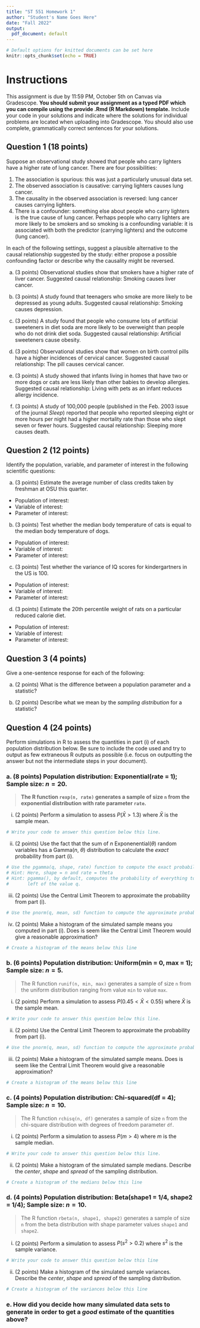 ```yaml
---
title: "ST 551 Homework 1"
author: "Student's Name Goes Here"
date: "Fall 2022"
output:
  pdf_document: default
---
```


```r
# Default options for knitted documents can be set here
knitr::opts_chunk$set(echo = TRUE)
```


# Instructions

This assignment is due by 11:59 PM, October 5th on Canvas via Gradescope. **You should submit your assignment as a typed PDF which you can compile using the provide .Rmd (R Markdown) template.**  Include your code in your solutions and indicate where the solutions for individual problems are located when uploading into Gradescope. You should also use complete, grammatically correct sentences for your solutions.


\newpage
## Question 1 (18 points)
Suppose an observational study showed that people who carry lighters have a higher rate of lung cancer. There are four possibilities:

1. The association is spurious: this was just a particularly unusual data set.
2. The observed association is causative: carrying lighters causes lung cancer.
3. The causality in the observed association is reversed: lung cancer causes carrying lighters.
4. There is a confounder: something else about people who carry lighters is the true cause of lung cancer. Perhaps people who carry lighters are more likely to be smokers and so smoking is a confounding variable: it is associated with both the predictor (carrying lighters) and the outcome (lung cancer).


In each of the following settings, suggest a plausible alternative to the causal relationship suggested by the study: either propose a possible confounding factor or describe why the causality might be reversed.


(a) (3 points) Observational studies show that smokers have a higher rate of liver cancer. Suggested causal relationship: Smoking causes liver cancer.

<!-- Write your answer below this line -->



(b) (3 points) A study found that teenagers who smoke are more likely to be depressed as young adults. Suggested causal relationship: Smoking causes depression.

<!-- Write your answer below this line -->



(c) (3 points) A study found that people who consume lots of artificial sweeteners in diet soda are more likely to be overweight than people who do not drink diet soda. Suggested causal relationship: Artificial sweeteners cause obesity.

<!-- Write your answer below this line -->



(d) (3 points) Observational studies show that women on birth control pills have a higher incidences of cervical cancer.  Suggested causal relationship: The pill causes cervical cancer.

<!-- Write your answer below this line -->



(e) (3 points) A study showed that infants living in homes that have two or more dogs or cats are less likely than other babies to develop allergies. Suggested causal relationship: Living with pets as an infant reduces allergy incidence.

<!-- Write your answer below this line -->



(f) (3 points) A study of 100,000 people (published in the Feb. 2003 issue of the journal _Sleep_) reported that people who reported sleeping eight or more hours per night had a higher mortality rate than those who slept seven or fewer hours. Suggested causal relationship: Sleeping more causes death.

<!-- Write your answer below this line -->



\newpage
## Question 2 (12 points)
Identify the population, variable, and parameter of interest in the following scientific questions:


(a) (3 points) Estimate the average number of class credits taken by freshman at OSU this quarter.

- Population of interest: <!-- Delete this and write your answer here -->
- Variable of interest: <!-- Delete this and write your answer here -->
- Parameter of interest: <!-- Delete this and write your answer here -->



(b) (3 points) Test whether the median body temperature of cats is equal to the median body temperature of dogs.

- Population of interest: <!-- Delete this and write your answer here -->
- Variable of interest: <!-- Delete this and write your answer here -->
- Parameter of interest: <!-- Delete this and write your answer here -->



(c) (3 points) Test whether the variance of IQ scores for kindergartners in the US is 100.

- Population of interest: <!-- Delete this and write your answer here -->
- Variable of interest: <!-- Delete this and write your answer here -->
- Parameter of interest: <!-- Delete this and write your answer here -->



(d) (3 points) Estimate the 20th percentile weight of rats on a particular reduced calorie diet.

- Population of interest: <!-- Delete this and write your answer here -->
- Variable of interest: <!-- Delete this and write your answer here -->
- Parameter of interest: <!-- Delete this and write your answer here -->



\newpage
## Question 3 (4 points)
Give a one-sentence response for each of the following:

(a) (2 points) What is the difference between a population parameter and a statistic?

<!-- Write your answer below this line -->



(b) (2 points) Describe what we mean by the _sampling distribution_ for a statistic?

<!-- Write your answer below this line -->



\newpage
## Question 4 (24 points)
Perform simulations in R to assess the quantities in part (i) of each population distribution below. Be sure to include the code used and try to output as few extraneous R outputs as possible (i.e. focus on outputting the answer but not the intermediate steps in your document).


### a. (8 points) Population distribution: Exponential(rate = 1); Sample size: $n = 20$.

> **The R function `rexp(n, rate)` generates a sample of size `n` from the exponential distribution with rate parameter `rate`.**



(i) (2 points) Perform a simulation to assess $P(\bar{X} > 1.3)$ where $\bar{X}$ is the sample mean.

```r
# Write your code to answer this question below this line.

```



(ii) (2 points) Use the fact that the sum of $n$ Exponenential($\theta$) random variables has a Gamma($n$, $\theta$) distribution to calculate the _exact_ probability from part (i).

<!-- Derive how to compute the solution below using sentences and statistical/mathematical notation below this line (Writing the notation in plain text is fine but make sure it's clearly written). -->



```r
# Use the pgamma(q, shape, rate) function to compute the exact probability.
# Hint: Here, shape = n and rate = theta
# Hint: pgamma(), by default, computes the probability of everything to the
#       left of the value q.

```



(iii) (2 points) Use the Central Limit Theorem to approximate the probability from part (i).

<!-- Derive how you would use the Central Limit Theorem to approximate the probability using sentences and statistical/mathematical notation below this line (Writing the notation in plain text is fine but make sure it's clearly written). -->



```r
# Use the pnorm(q, mean, sd) function to compute the approximate probability.

```


(iv) (2 points) Make a histogram of the simulated sample means you computed in part (i). Does is seem like the Central Limit Theorem would give a reasonable approximation?

```r
# Create a histogram of the means below this line

```

<!-- Describe if the CLT gives a reasonable approximation below this line using sentences. -->



\newpage
### b. (6 points) Population distribution: Uniform(min = 0, max = 1); Sample size: $n = 5$.

> The R function `runif(n, min, max)` generates a sample of size `n` from the uniform distribution ranging from value `min` to value `max`.

(i) (2 points) Perform a simulation to assess $P(0.45 < \bar{X} < 0.55)$ where $\bar{X}$ is the sample mean.

```r
# Write your code to answer this question below this line.

```


(ii) (2 points) Use the Central Limit Theorem to approximate the probability from part (i).

<!-- Derive how you would use the Central Limit Theorem to approximate the probability using sentences and statistical/mathematical notation below this line (Writing the notation in plain text is fine but make sure it's clearly written). -->



```r
# Use the pnorm(q, mean, sd) function to compute the approximate probability.

```

(iii) (2 points) Make a histogram of the simulated sample means. Does is seem like the Central Limit Theorem would give a reasonable approximation?

```r
# Create a histogram of the means below this line

```

<!-- Describe if the CLT gives a reasonable approximation below this line using sentences. -->



\newpage
### c. (4 points) Population distribution: Chi-squared(df = 4); Sample size: $n = 10$.

> The R function `rchisq(n, df)` generates a sample of size `n` from the chi-square distribution with degrees of freedom parameter `df`.

(i) (2 points) Perform a simulation to assess $P(m > 4)$ where $m$ is the sample median.

```r
# Write your code to answer this question below this line.

```


(ii) (2 points) Make a histogram of the simulated sample medians. Describe the _center_, _shape_ and _spread_ of the sampling distribution.

```r
# Create a histogram of the medians below this line

```

<!-- Describe the _center_, _shape_ and _spread_ of the sampling distribution below this line using sentences. -->



\newpage
### d. (4 points) Population distribution: Beta(shape1 = 1/4, shape2 = 1/4); Sample size: $n = 10$.

> The R function `rbeta(n, shape1, shape2)` generates a sample of size `n` from the beta distribution with shape parameter values `shape1` and `shape2`.

(i) (2 points) Perform a simulation to assess $P(s^2 > 0.2)$ where $s^2$ is the sample variance.

```r
# Write your code to answer this question below this line

```


(ii) (2 points) Make a histogram of the simulated sample variances. Describe the _center_, _shape_ and _spread_ of the sampling distribution.


```r
# Create a histogram of the variances below this line

```

<!-- Describe the _center_, _shape_ and _spread_ of the sampling distribution below this line using sentences. -->



\newpage
### e. How did you decide how many simulated data sets to generate in order to get a _good_ estimate of the quantities above?

<!-- Write your answer below this line -->

